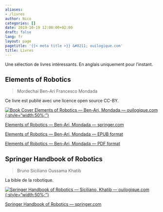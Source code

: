 ```yaml
---
aliases:
- /livres
author: Nico
categories: []
date: 2019-10-19 12:00:00+02:00
draft: false
lang: fr
layout: page
pagetitle: '{{< meta title >}} &#8211; ouilogique.com'
title: Livres
---
```


Une sélection de livres intéressants. En anglais uniquement pour l’instant.

## Elements of Robotics

> Mordechai Ben-Ari
> Francesco Mondada

Ce livre est publié avec une licence open source CC-BY.

[![Book Cover Elements of Robotics — Ben-Ari, Mondada — ouilogique.com][img_1]{:style="width:50%;"}][img_1]

[img_1]: ./images/2018_Book_ElementsOfRobotics.jpg

[Elements of Robotics — Ben-Ari, Mondada — springer.com](https://link.springer.com/book/10.1007/978-3-319-62533-1)

[Elements of Robotics — Ben-Ari, Mondada — EPUB format](./docs/2018_Book_ElementsOfRobotics.epub)

[Elements of Robotics — Ben-Ari, Mondada — PDF format](./docs/2018_Book_ElementsOfRobotics.pdf)


## Springer Handbook of Robotics

> Bruno Siciliano
> Oussama Khatib

La bible de la robotique.

[![Springer Handbook of Robotics — Siciliano, Khatib — ouilogique.com][img_2]{:style="width:50%;"}][img_2]

[img_2]: ./images/SpringerHandbookOfRobotics.jpg

[Springer Handbook of Robotics — springer.com](https://www.springer.com/gp/book/9783540303015)
